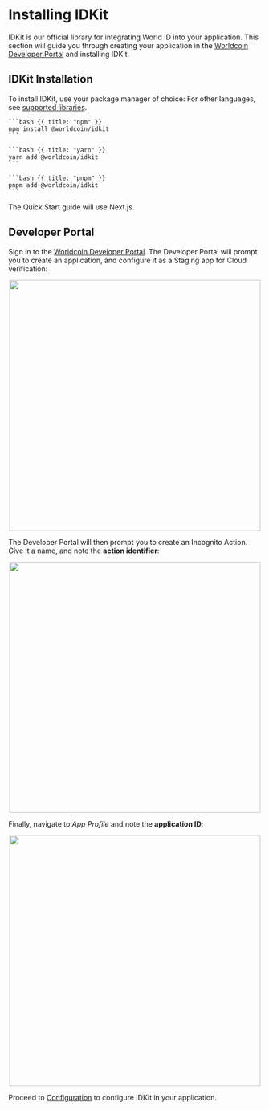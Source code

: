 

# Installing IDKit

IDKit is our official library for integrating World ID into your application. This section will guide you through creating your application in the [Worldcoin Developer Portal](https://developer.worldcoin.org) and installing IDKit.


## IDKit Installation

To install IDKit, use your package manager of choice:
For other languages, see [supported libraries](/id/libraries).
<CodeGroup title="Install IDKit">

    ```bash {{ title: "npm" }}
    npm install @worldcoin/idkit
    ```

    ```bash {{ title: "yarn" }}
    yarn add @worldcoin/idkit
    ```

    ```bash {{ title: "pnpm" }}
    pnpm add @worldcoin/idkit
    ```

</CodeGroup>

<Note>The Quick Start guide will use Next.js.</Note>

## Developer Portal

Sign in to the [Worldcoin Developer Portal](https://developer.worldcoin.org). The Developer Portal will prompt you to create an application, and configure it as a Staging app for Cloud verification:

<div align="center">
    <Image src={appConfig} width="500"/>
</div>

The Developer Portal will then prompt you to create an Incognito Action. Give it a name, and note the **action identifier**:

<div align="center">
    <Image src={createAction} width="500"/>
</div>

Finally, navigate to _App Profile_ and note the **application ID**:

<div align="center">
    <Image src={appProfile} width="500"/>
</div>

Proceed to [Configuration](/quick-start/configuration) to configure IDKit in your application.